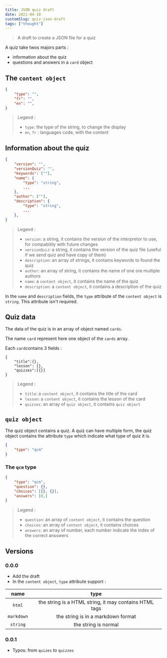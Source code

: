 ```yaml
---
title: JSON quiz draft
date: 2021-04-18
customSlug: quiz-json-draft
tags: ["thought"]
---
```


> A draft to create a JSON file for a quiz

A quiz take twos majors parts :

- information about the quiz
- questions and answers in a `card` object

## The `content object`

```json
{
    "type": "",
    "fr": "",
    "en": "",
}
```
> Legend :
>
> - `type`: the type of the string, to change the display
> - `en`, `fr` : languages code, with the content



## Information about the quiz

```json
{
    "version": "",
    "versionQuiz": "",
    "keywords": [""],
    "name": {
        "type": "string",
        ...
    },
    "author": [""],
    "description": {
        "type": "string",
        ...
    },
}
```
> Legend :
>
> - `version`: a string, it contains the version of the interpretor to use, for compabitily with future changes
> - `versionQuiz`: a string, it contains the version of the quiz file (useful if we send quiz and have copy of them)
> - `description`: an array of strings, it contains keywords to found the quiz
> - `author`: an array of string, it contains the name of one ore multiple authors
> - `name`: a `content object`, it contains the name of the quiz
> - `description`: a `content object`, it contains a description of the quiz

In the `name` and `description` fields, the `type` attribute of the `content object` is `string`. This attribute isn't required.

## Quiz data

The data of the quiz is in an array of object named `cards`.

The name `card` represent here one object of the `cards` array.

Each `card`contains 3 fields :

```
{
    "title":{},
    "lesson": {},
    "quizzes":[{}]
}
```
> Legend :
>
> - `title`: a `content object`, it contains the title of the card
> - `lesson`: a `content object`, it contains the lesson of the card 
> - `quizzes`: an array of  `quiz object`, it contains `quiz object`

## `quiz object`

The quiz object contains a quiz.
A quiz can have multiple form, the quiz object contains the attribute `type` which indicate what type of quiz it is.

```json
{
    "type": "qcm"
}
```

### The `qcm` type

```json
{
    "type": "qcm",
    "question": {},
    "choices": [{}, {}],
    "answers": [0,]
}
```
> Legend :
>
> - `question`: an array of `content object`, it contains the question
> - `choices`: an array of `content object`, it contains choices
> - `answers`: an array of number, each number indicate the index of the correct ansswers

## Versions

### 0.0.0

- Add the draft
- In the `content object`, `type` attribute support :

|      name     |                            type                        |
|:-------------:|:------------------------------------------------------:|
|     `html`    | the string is a HTML string, it may contains HTML tags |
|   `markdown`  | the string is in a markdown format                     |
|   `string`    | the string is normal                                   |

### 0.0.1

- Typos: from `quizes` to `quizzes`
